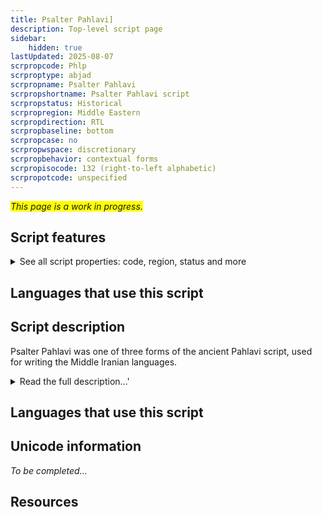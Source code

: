 ```yaml
---
title: Psalter Pahlavi]
description: Top-level script page
sidebar:
    hidden: true
lastUpdated: 2025-08-07
scrpropcode: Phlp
scrproptype: abjad
scrpropname: Psalter Pahlavi
scrpropshortname: Psalter Pahlavi script
scrpropstatus: Historical
scrpropregion: Middle Eastern
scrpropdirection: RTL
scrpropbaseline: bottom
scrpropcase: no
scrpropwspace: discretionary
scrpropbehavior: contextual forms
scrpropisocode: 132 (right-to-left alphabetic)
scrpropotcode: unspecified
---
```


<span style='background-color:yellow'>_This page is a work in progress._</span>


## Script features

<details>
<summary> See all script properties: code, region, status and more</summary>
<ScriptInfo />
</details>

## Languages that use this script

<WsList script='Phlp' wsMax='5' />

## Script description

Psalter Pahlavi was one of three forms of the ancient Pahlavi script, used for writing the Middle Iranian languages.

<details><summary>Read the full description...'</summary>_Not yet available._</details>

## Languages that use this script

<WsList script='Phlp' wsMax='5' />

## Unicode information

_To be completed..._

## Resources

<ScriptResources detailSummary='seemore' />

